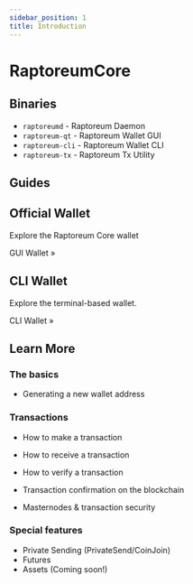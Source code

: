 ```yaml
---
sidebar_position: 1
title: Introduction
---
```



# RaptoreumCore

## Binaries

- `raptoreumd` - Raptoreum Daemon
- `raptoreum-qt` - Raptoreum Wallet GUI
- `raptoreum-cli` - Raptoreum Wallet CLI
- `raptoreum-tx` - Raptoreum Tx Utility

## Guides

<div class="row">
  <div class="col">
    <div class="card">
      <div class="card__header">
        <h2>Official Wallet</h2>
      </div>
      <div class="card__body">
        <p>Explore the Raptoreum Core wallet</p>
      </div>
      <div class="card__footer">
        <Link
          to="/docs/wallet/gui-wallet/getting-started"
          className="button button--primary button--block"
        >
          GUI Wallet »
        </Link>
      </div>
    </div>
  </div>
  <div class="col">
    <div class="card">
      <div class="card__header">
        <h2>CLI Wallet</h2>
      </div>
      <div class="card__body">
        <p>Explore the terminal-based wallet.</p>
      </div>
      <div class="card__footer">
        <Link
          to="/docs/wallet/cli-wallet/getting-started"
          className="button button--primary button--block"
        >
          CLI Wallet »
        </Link>
      </div>
    </div>
  </div>
</div>

## Learn More

### The basics

- Generating a new wallet address

### Transactions

- How to make a transaction
- How to receive a transaction

- How to verify a transaction
- Transaction confirmation on the blockchain
- Masternodes & transaction security

### Special features

- Private Sending (PrivateSend/CoinJoin)
- Futures
- Assets (Coming soon!)

